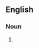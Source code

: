 {{also|showstopper|show-stopper}}
==English==

===Noun===
{{en-noun}}

# {{alternative spelling of|showstopper|lang=en}}